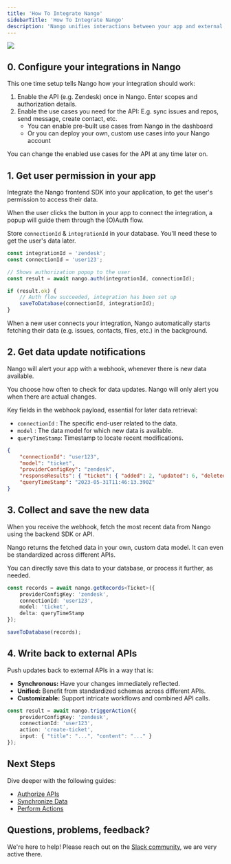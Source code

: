 ```yaml
---
title: 'How To Integrate Nango'
sidebarTitle: 'How To Integrate Nango'
description: 'Nango unifies interactions between your app and external APIs.'
---
```


<Frame caption="The steps to integrate Nango.">
  <img src="/images/nango-data-flow.png" />
</Frame>

## 0. Configure your integrations in Nango

This one time setup tells Nango how your integration should work:

1. Enable the API (e.g. Zendesk) once in Nango. Enter scopes and authorization details.
2. Enable the use cases you need for the API: E.g. sync issues and repos, send message, create contact, etc.
    - You can enable pre-built use cases from Nango in the dashboard
    - Or you can deploy your own, custom use cases into your Nango account

You can change the enabled use cases for the API at any time later on.

## 1. Get user permission in your app

Integrate the Nango frontend SDK into your application, to get the user's permission to access their data.

When the user clicks the button in your app to connect the integration, a popup will guide them through the (O)Auth flow.

Store `connectionId` & `integrationId` in your database. You'll need these to get the user's data later.

```ts Frontend: Trigger the OAuth flow.
const integrationId = 'zendesk';
const connectionId = 'user123';

// Shows authorization popup to the user
const result = await nango.auth(integrationId, connectionId); 

if (result.ok) {
    // Auth flow succeeded, integration has been set up
    saveToDatabase(connectionId, integrationId);
}
```

<Tip>
When a new user connects your integration, Nango automatically starts fetching their data (e.g. issues, contacts, files, etc.) in the background.
</Tip>

## 2. Get data update notifications

Nango will alert your app with a webhook, whenever there is new data available.

You choose how often to check for data updates. Nango will only alert you when there are actual changes.

Key fields in the webhook payload, essential for later data retrieval:

- `connectionId` : The specific end-user related to the data.
- `model` : The data model for which new data is available.
- `queryTimeStamp`: Timestamp to locate recent modifications.

```json Backend: Receive this webhook payload.
{
    "connectionId": "user123",
    "model": "ticket",
    "providerConfigKey": "zendesk",
    "responseResults": { "ticket": { "added": 2, "updated": 6, "deleted": 0 } },
    "queryTimeStamp": "2023-05-31T11:46:13.390Z"
}
```

## 3. Collect and save the new data

When you receive the webhook, fetch the most recent data from Nango using the backend SDK or API.

Nango returns the fetched data in your own, custom data model. It can even be standardized across different APIs.

You can directly save this data to your database, or process it further, as needed.

```ts Backend: Fetch & save new records.
const records = await nango.getRecords<Ticket>({
    providerConfigKey: 'zendesk',
    connectionId: 'user123',
    model: 'ticket',
    delta: queryTimeStamp
});

saveToDatabase(records);
```

## 4. Write back to external APIs

Push updates back to external APIs in a way that is:

- **Synchronous:** Have your changes immediately reflected.
- **Unified:** Benefit from standardized schemas across different APIs.
- **Customizable:** Support intricate workflows and combined API calls.

```ts Backend: Write back to external APIs.
const result = await nango.triggerAction({
    providerConfigKey: 'zendesk',
    connectionId: 'user123',
    action: 'create-ticket',
    input: { "title": "...", "content": "..." }
});
```

## Next Steps

Dive deeper with the following guides: 
- [Authorize APIs](/guides/oauth)
- [Synchronize Data](/guides/sync)
- [Perform Actions](/guides/action)

## Questions, problems, feedback?

We're here to help! Please reach out on the [Slack community](https://nango.dev/slack), we are very active there.